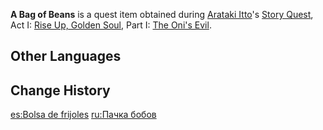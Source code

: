 {{Item Infobox
|id           = 100993
|image        = Item A Bag of Beans.png
|type         = Quest Items
|description  = Beans you got from [[Sango]]. [[Arataki Itto]] seems to be allergic to beans, so these may prove to be useful tools in stopping him from resisting too much.<br />Sango says they're not free, though. Hopefully they don't cost too much...
|source1      = Obtained during ''[[The Oni's Evil]]''
}}
'''A Bag of Beans''' is a quest item obtained during [[Arataki Itto]]'s [[Story Quest]], Act I: [[Rise Up, Golden Soul]], Part I: [[The Oni's Evil]].

==Other Languages==
{{Other Languages
|default_hidden = 1
|en      = A Bag of Beans
|zhs     = 一袋豆子
|zhs_rm  = Yí Dài Dòuzi
|zht     = 一袋豆子
|zht_rm  = Yí Dài Dòuzi
|ja      = 一袋の豆
|ja_rm   = Hitofukuro no Mame
|ko      = 콩 한 주머니
|es      = Bolsa de frijoles
|fr      = Sac de haricots
|ru      = Пачка бобов
|th      = ถุงถั่ว
|th_rm   = Thung Thua
|vi      = Một Túi Đậu
|de      = Beutel voll Bohnen
|id      = Sekantong Kacang
|pt      = Saco de feijões
|tr      = Fasulye Torbası
|it      = Sacchetto di fagioli
}}

==Change History==
{{Change History|2.3}}

[[es:Bolsa de frijoles]]
[[ru:Пачка бобов]]